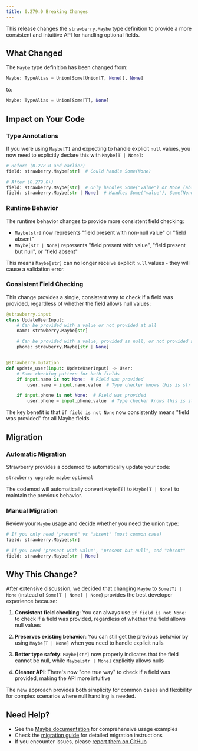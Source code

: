 ```yaml
---
title: 0.279.0 Breaking Changes
---
```

This release changes the `strawberry.Maybe` type definition to provide a more
consistent and intuitive API for handling optional fields.

## What Changed

The `Maybe` type definition has been changed from:

```python
Maybe: TypeAlias = Union[Some[Union[T, None]], None]
```

to:

```python
Maybe: TypeAlias = Union[Some[T], None]
```

## Impact on Your Code

### Type Annotations

If you were using `Maybe[T]` and expecting to handle explicit `null` values, you
now need to explicitly declare this with `Maybe[T | None]`:

```python
# Before (0.278.0 and earlier)
field: strawberry.Maybe[str]  # Could handle Some(None)

# After (0.279.0+)
field: strawberry.Maybe[str]  # Only handles Some("value") or None (absent)
field: strawberry.Maybe[str | None]  # Handles Some("value"), Some(None), or None
```

### Runtime Behavior

The runtime behavior changes to provide more consistent field checking:

- `Maybe[str]` now represents "field present with non-null value" or "field
  absent"
- `Maybe[str | None]` represents "field present with value", "field present but
  null", or "field absent"

This means `Maybe[str]` can no longer receive explicit `null` values - they will
cause a validation error.

### Consistent Field Checking

This change provides a single, consistent way to check if a field was provided,
regardless of whether the field allows null values:

```python
@strawberry.input
class UpdateUserInput:
    # Can be provided with a value or not provided at all
    name: strawberry.Maybe[str]

    # Can be provided with a value, provided as null, or not provided at all
    phone: strawberry.Maybe[str | None]


@strawberry.mutation
def update_user(input: UpdateUserInput) -> User:
    # Same checking pattern for both fields
    if input.name is not None:  # Field was provided
        user.name = input.name.value  # Type checker knows this is str

    if input.phone is not None:  # Field was provided
        user.phone = input.phone.value  # Type checker knows this is str | None
```

The key benefit is that `if field is not None` now consistently means "field was
provided" for all Maybe fields.

## Migration

### Automatic Migration

Strawberry provides a codemod to automatically update your code:

```bash
strawberry upgrade maybe-optional
```

The codemod will automatically convert `Maybe[T]` to `Maybe[T | None]` to
maintain the previous behavior.

### Manual Migration

Review your `Maybe` usage and decide whether you need the union type:

```python
# If you only need "present" vs "absent" (most common case)
field: strawberry.Maybe[str]

# If you need "present with value", "present but null", and "absent"
field: strawberry.Maybe[str | None]
```

## Why This Change?

After extensive discussion, we decided that changing `Maybe` to `Some[T] | None`
(instead of `Some[T | None] | None`) provides the best developer experience
because:

1. **Consistent field checking**: You can always use `if field is not None:` to
   check if a field was provided, regardless of whether the field allows null
   values

2. **Preserves existing behavior**: You can still get the previous behavior by
   using `Maybe[T | None]` when you need to handle explicit nulls

3. **Better type safety**: `Maybe[str]` now properly indicates that the field
   cannot be null, while `Maybe[str | None]` explicitly allows nulls

4. **Cleaner API**: There's now "one true way" to check if a field was provided,
   making the API more intuitive

The new approach provides both simplicity for common cases and flexibility for
complex scenarios where null handling is needed.

## Need Help?

- See the [Maybe documentation](../types/maybe) for comprehensive usage
  examples
- Check the
  [migration guide](../types/maybe.md#migration-from-previous-versions) for
  detailed migration instructions
- If you encounter issues, please
  [report them on GitHub](https://github.com/strawberry-graphql/strawberry/issues)
